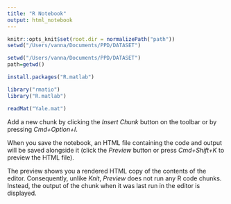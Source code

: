 ```yaml
---
title: "R Notebook"
output: html_notebook
---
```


```r
knitr::opts_knit$set(root.dir = normalizePath("path")) 
setwd("/Users/vanna/Documents/PPD/DATASET")
```




```r
setwd("/Users/vanna/Documents/PPD/DATASET")
path=getwd()
```

```r

install.packages("R.matlab")
```

```r
library("rmatio")
library("R.matlab")
```

```r
readMat("Yale.mat")
```

Add a new chunk by clicking the *Insert Chunk* button on the toolbar or by pressing *Cmd+Option+I*.

When you save the notebook, an HTML file containing the code and output will be saved alongside it (click the *Preview* button or press *Cmd+Shift+K* to preview the HTML file). 

The preview shows you a rendered HTML copy of the contents of the editor. Consequently, unlike *Knit*, *Preview* does not run any R code chunks. Instead, the output of the chunk when it was last run in the editor is displayed.

